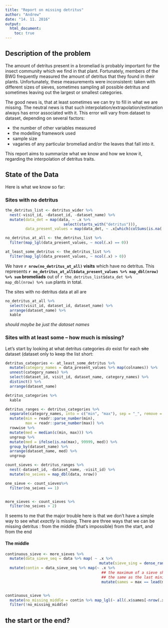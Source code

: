 ```yaml
---
title: "Report on missing detritus"
author: "Andrew"
date: "14. 11. 2016"
output: 
  html_document:
    toc: true
---
```


## Description of the problem

The amount of detritus present in a bromeliad is probably important for the insect community which we find in that plant. Fortunately, members of the BWG frequently measured the amount of detritus that they found in their plants. Unfortunately, these measurements were inconsistent: taken with different sizes of sieves, sometimes sampling all possible detritus and sometimes leaving out the largest or smallest categories. 

The good news is, that at least sometimes we can try to fill in what we are missing. The neutral news is that such interpolation/extrapolation/estimation always has error associated with it. This error will vary from dataset to dataset, depending on several factors:

* the number of other variables measured
* the modelling framework used
* sample size
* vagaries of any particular bromeliad and/or the leaves that fall into it.

This report aims to summarize what we know and how we know it, regarding the interpolation of detritus traits. 

## State of the Data

Here is what we know so far:

### Sites with no detritus

```r
the_detritus_list <- detritus_wider %>% 
  nest(-visit_id, -dataset_id, -dataset_name) %>% 
  mutate(data_det = map(data, ~ .x %>% 
                          select(starts_with("detritus"))),
         data_present_values = map(data_det, ~ .x[which(colSums(is.na(.x)) < nrow(.x))]))

no_detritus_at_all <- the_detritus_list %>% 
  filter(map_lgl(data_present_values, ~ ncol(.x) == 0))

at_least_some_detritus <- the_detritus_list %>% 
  filter(map_lgl(data_present_values, ~ ncol(.x) > 0))
```

We have **`r nrow(no_detritus_at_all)` visits** which have no detritus. This represents **`r no_detritus_at_all$data_present_values %>% map_dbl(nrow) %>% sum` bromeliads** out of `r the_detritus_list$data_det %>% map_dbl(nrow) %>% sum` plants in total.

The sites with no detritus data at all are

```r
no_detritus_at_all %>% 
  select(visit_id, dataset_id, dataset_name) %>% 
  arrange(dataset_name) %>% 
  kable
```

_should maybe be just the dataset names_

### Sites with at least some -- how much is missing?

Let's start by looking at what detritus categories *do* exist for each ~~site~~ dataset (dataset only to keep the list short:

```r
detritus_categories <- at_least_some_detritus %>% 
  mutate(category_names = data_present_values %>% map(colnames)) %>% 
  unnest(category_names) %>% 
  select(dataset_id, visit_id, dataset_name, category_names) %>% 
  distinct() %>% 
  arrange(dataset_name)

detritus_categories %>% 
  kable
```



```r
detritus_ranges <- detritus_categories %>% 
  separate(category_names, into = c("min", "max"), sep = "_", remove = FALSE) %>%
  mutate(min = readr::parse_number(min),
         max = readr::parse_number(max)) %>% 
  rowwise %>% 
  mutate(med = median(c(min, max))) %>% 
  ungroup %>% 
  mutate(med = ifelse(is.na(max), 99999, med)) %>% 
  group_by(dataset_name) %>% 
  arrange(dataset_name, med) %>% 
  ungroup
```


```r

count_sieves <- detritus_ranges %>% 
  nest(-dataset_id, -dataset_name, -visit_id) %>% 
  mutate(no_seives = map_dbl(data, nrow)) 

one_sieve <- count_sieves%>% 
  filter(no_seives == 1)


more_sieves <- count_sieves %>% 
  filter(no_seives > 2)
```



It seems to me that the major trouble here is that we don't have a simple way to see what _exactly_ is missing. There are three ways that we can be missing detritus : from the middle (that's impossible) from the start, and from the end

#### The middle
```r
continuous_sieve <- more_sieves %>% 
  mutate(data_sieve_seq = data %>% map( ~ .x %>% 
                                          mutate(sieve_sing = dense_rank(med)))) %>% 
  mutate(contin = data_sieve_seq %>% map(~ .x %>% 
                                           ## the maximum of a sieve should be
                                           ## the same as the last minimum
                                           mutate(sames = max == lead(min))))


continuous_sieve %>% 
  mutate(no_missing_middle = contin %>% map_lgl(~ all(.x$sames[-nrow(.x)]))) %>% 
  filter(!no_missing_middle)

```

## the start or the end?



